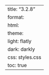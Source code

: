 ---
title: "3.2.8"
format:
    html:
        theme:
            light: flatly
            dark: darkly
        css: styles.css
        toc: true
---